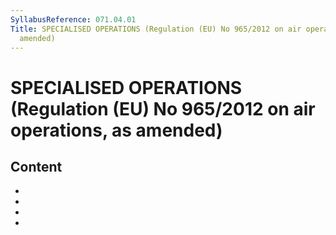 ```yaml
---
SyllabusReference: 071.04.01
Title: SPECIALISED OPERATIONS (Regulation (EU) No 965/2012 on air operations, as
  amended)
---
```


# SPECIALISED OPERATIONS (Regulation (EU) No 965/2012 on air operations, as amended)

## Content

- <Link href="071.04.01.01" />
- <Link href="071.04.01.02" />
- <Link href="071.04.01.03" />
- <Link href="071.04.01.04" />
